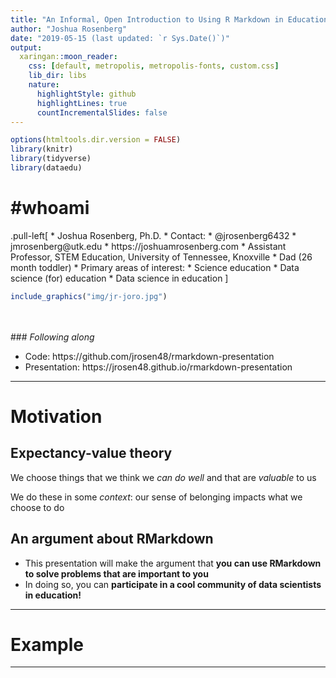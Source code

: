 ```yaml
---
title: "An Informal, Open Introduction to Using R Markdown in Education"
author: "Joshua Rosenberg"
date: "2019-05-15 (last updated: `r Sys.Date()`)"
output:
  xaringan::moon_reader:
    css: [default, metropolis, metropolis-fonts, custom.css]
    lib_dir: libs
    nature:
      highlightStyle: github
      highlightLines: true
      countIncrementalSlides: false
---
```


```r
options(htmltools.dir.version = FALSE)
library(knitr)
library(tidyverse)
library(dataedu)
```

# #whoami

.pull-left[
* Joshua Rosenberg, Ph.D.
* Contact: 
  * @jrosenberg6432
  * jmrosenberg@utk.edu
  * https://joshuamrosenberg.com
* Assistant Professor, STEM Education, University of Tennessee, Knoxville
* Dad (26 month toddler)
* Primary areas of interest:
  * Science education
  * Data science (for) education
  * Data science in education
]

```r
include_graphics("img/jr-joro.jpg")
```

<br> 
<br>
### *Following along*

- Code: https://github.com/jrosen48/rmarkdown-presentation
- Presentation: https://jrosen48.github.io/rmarkdown-presentation

---

# Motivation

## Expectancy-value theory

We choose things that we think we *can do well* and that are *valuable* to us

We do these in some *context*: our sense of belonging impacts what we choose to do

## An argument about RMarkdown

- This presentation will make the argument that **you can use RMarkdown to solve
problems that are important to you**
- In doing so, you can **participate in a cool community of data scientists in education!**

---

# Example

---